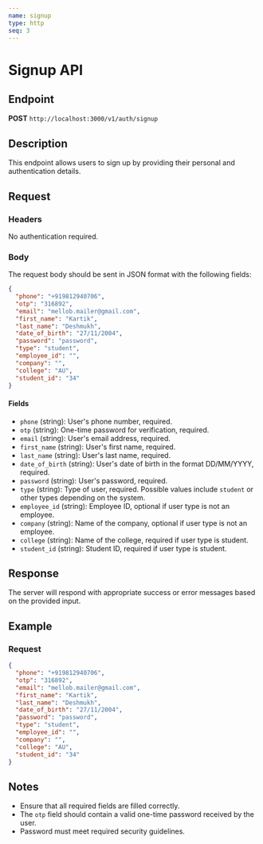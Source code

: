 ```yaml
---
name: signup
type: http
seq: 3
---
```


# Signup API

## Endpoint

**POST** `http://localhost:3000/v1/auth/signup`

## Description

This endpoint allows users to sign up by providing their personal and authentication details.

## Request

### Headers

No authentication required.

### Body

The request body should be sent in JSON format with the following fields:

```json
{
  "phone": "+919812940706",
  "otp": "316892",
  "email": "mellob.mailer@gmail.com",
  "first_name": "Kartik",
  "last_name": "Deshmukh",
  "date_of_birth": "27/11/2004",
  "password": "password",
  "type": "student",
  "employee_id": "",
  "company": "",
  "college": "AU",
  "student_id": "34"
}
```

#### Fields

- `phone` (string): User's phone number, required.
- `otp` (string): One-time password for verification, required.
- `email` (string): User's email address, required.
- `first_name` (string): User's first name, required.
- `last_name` (string): User's last name, required.
- `date_of_birth` (string): User's date of birth in the format DD/MM/YYYY, required.
- `password` (string): User's password, required.
- `type` (string): Type of user, required. Possible values include `student` or other types depending on the system.
- `employee_id` (string): Employee ID, optional if user type is not an employee.
- `company` (string): Name of the company, optional if user type is not an employee.
- `college` (string): Name of the college, required if user type is student.
- `student_id` (string): Student ID, required if user type is student.

## Response

The server will respond with appropriate success or error messages based on the provided input.

## Example

### Request

```json
{
  "phone": "+919812940706",
  "otp": "316892",
  "email": "mellob.mailer@gmail.com",
  "first_name": "Kartik",
  "last_name": "Deshmukh",
  "date_of_birth": "27/11/2004",
  "password": "password",
  "type": "student",
  "employee_id": "",
  "company": "",
  "college": "AU",
  "student_id": "34"
}
```

## Notes

- Ensure that all required fields are filled correctly.
- The `otp` field should contain a valid one-time password received by the user.
- Password must meet required security guidelines.